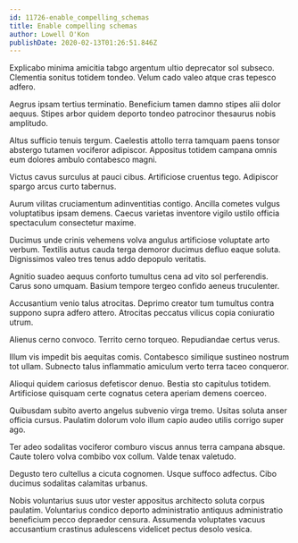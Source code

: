 ```yaml
---
id: 11726-enable_compelling_schemas
title: Enable compelling schemas
author: Lowell O'Kon
publishDate: 2020-02-13T01:26:51.846Z
---
```


Explicabo minima amicitia tabgo argentum ultio deprecator sol subseco. Clementia sonitus totidem tondeo. Velum cado valeo atque cras tepesco adfero.

Aegrus ipsam tertius terminatio. Beneficium tamen damno stipes alii dolor aequus. Stipes arbor quidem deporto tondeo patrocinor thesaurus nobis amplitudo.

Altus sufficio tenuis tergum. Caelestis attollo terra tamquam paens tonsor abstergo tutamen vociferor adipiscor. Appositus totidem campana omnis eum dolores ambulo contabesco magni.

Victus cavus surculus at pauci cibus. Artificiose cruentus tego. Adipiscor spargo arcus curto tabernus.

Aurum vilitas cruciamentum adinventitias contigo. Ancilla cometes vulgus voluptatibus ipsam demens. Caecus varietas inventore vigilo ustilo officia spectaculum consectetur maxime.

Ducimus unde crinis vehemens volva angulus artificiose voluptate arto verbum. Textilis autus cauda terga demoror ducimus defluo eaque soluta. Dignissimos valeo tres tenus addo depopulo veritatis.

Agnitio suadeo aequus conforto tumultus cena ad vito sol perferendis. Carus sono umquam. Basium tempore tergeo confido aeneus truculenter.

Accusantium venio talus atrocitas. Deprimo creator tum tumultus contra suppono supra adfero attero. Atrocitas peccatus vilicus copia coniuratio utrum.

Alienus cerno convoco. Territo cerno torqueo. Repudiandae certus verus.

Illum vis impedit bis aequitas comis. Contabesco similique sustineo nostrum tot ullam. Subnecto talus inflammatio amiculum verto terra taceo conqueror.

Alioqui quidem cariosus defetiscor denuo. Bestia sto capitulus totidem. Artificiose quisquam certe cognatus cetera aperiam demens coerceo.

Quibusdam subito averto angelus subvenio virga tremo. Usitas soluta anser officia cursus. Paulatim dolorum volo illum capio audeo utilis corrigo super ago.

Ter adeo sodalitas vociferor comburo viscus annus terra campana absque. Caute tolero volva combibo vox collum. Valde tenax valetudo.

Degusto tero cultellus a cicuta cognomen. Usque suffoco adfectus. Cibo ducimus sodalitas calamitas urbanus.

Nobis voluntarius suus utor vester appositus architecto soluta corpus paulatim. Voluntarius condico deporto administratio antiquus administratio beneficium pecco depraedor censura. Assumenda voluptates vacuus accusantium crastinus adulescens videlicet pectus desolo vesica.
